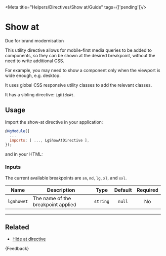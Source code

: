 
<Meta title="Helpers/Directives/Show at/Guide" tags={['pending']}/>

# Show at

<CustomBadge text="Pending" /> <span class="small-text">Due for brand modernisation</span>

This utility directive allows for mobile-first media queries to be added to components, so they can be shown at the desired breakpoint, without the need to write additional CSS.

For example, you may need to show a component only when the viewport is wide enough, e.g. desktop.

It uses global CSS responsive utility classes to add the relevant classes.

It has a sibling directive: `LgHideAt`.

## Usage

Import the show-at directive in your application:

```js
@NgModule({
  ...
  imports: [ ..., LgShowAtDirective ],
});
```

and in your HTML:

<Source of={ShowAtStories.ShowAtStory} />

### Inputs

The current available breakpoints are `sm`, `md`, `lg`, `xl`, and `xxl`.

| Name       | Description                        |   Type   | Default | Required |
|------------|------------------------------------|:--------:|:-------:|:--------:|
| `lgShowAt` | The name of the breakpoint applied | `string` | `null`  |    No    |

***

## Related

* [Hide at directive](./?path=/docs/helpers-directives-hide-at-guide--docs)

<Markdown>
  {Feedback}
</Markdown>
